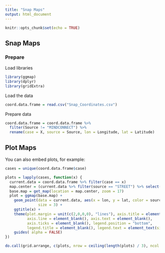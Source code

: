 ```yaml
---
title: "Snap Maps"
output: html_document
---
```


```r
knitr::opts_chunk$set(echo = TRUE)
```

## Snap Maps

### Prepare

Load libraries

```r
library(ggmap)
library(dplyr)
library(gridExtra)
```

Load the data

```r
coord.data.frame = read.csv("Snap_Coordinates.csv")
```

Prepare data

```r
coord.data.frame = coord.data.frame %>% 
  filter(Source != "MINDCONNECT") %>%
  rename(case = X, source = Source, lon = Longitude, lat = Latitude)
```

## Plot Maps

You can also embed plots, for example:

```r

cases = unique(coord.data.frame$case)  

plots = lapply(cases, function(x) {
  current.data = coord.data.frame %>% filter(case == x)
  map.center = (current.data %>% filter(source == "STREET") %>% select(lon, lat))[1,]
  base.map = get_map(location = map.center, zoom = 17)
  plot = ggmap(base.map) +
    geom_point(data = current.data, aes(x = lon, y = lat, color = source, alpha = 0.8),
               size = 3) +
    ggtitle(x) +
    theme(plot.margin = unit(c(2,0,0,0), "lines"), axis.title = element_blank(),
          axis.line = element_blank(), axis.text = element_blank(),
          axis.ticks = element_blank(), legend.position = "bottom", 
          legend.title = element_blank(), legend.text = element_text(size = 6)) +
    guides( alpha = FALSE)
})

do.call(grid.arrange, c(plots, nrow = ceiling(length(plots) / 3), ncol = 3, top = title))

```
